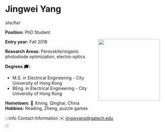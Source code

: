 


# Jingwei Yang
*she/her*

**Position:** PhD Student

<img src={profImage} width="200" align="right"/> 

**Entry year:** Fall 2018<br/>

**Research Areas:** Perovskite/organic photodiode optimization, electro-optics 

**Degrees 🎓:**
- M.S. in Electrical Engineering - City University of Hong Kong 
- BEng. in Electrical Engineering - City University of Hong Kong  

**Hometown:** 🏡  Xining, Qinghai, China<br/>
**Hobbies:** Reading, Zheng, puzzle games

:::info Contact Information
✉️ jingwyang@gatech.edu<br/>
:::
